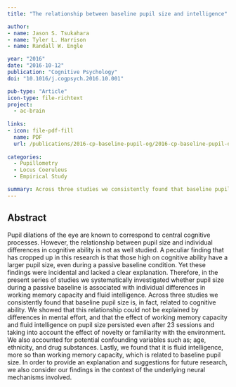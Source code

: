 ```yaml
---
title: "The relationship between baseline pupil size and intelligence"

author:
- name: Jason S. Tsukahara
- name: Tyler L. Harrison
- name: Randall W. Engle

year: "2016"
date: "2016-10-12"
publication: "Cognitive Psychology"
doi: "10.1016/j.cogpsych.2016.10.001"

pub-type: "Article"
icon-type: file-richtext
project:
  - ac-brain
  
links:
- icon: file-pdf-fill
  name: PDF
  url: /publications/2016-cp-baseline-pupil-og/2016-cp-baseline-pupil-og.pdf
  
categories:
  - Pupillometry
  - Locus Coeruleus
  - Empirical Study

summary: Across three studies we consistently found that baseline pupil size was related to cognitive ability. In order to provide an explanation and suggestions for future research, we also consider our findings in the context of the underlying neural mechanisms involved.
---
```


## Abstract

Pupil dilations of the eye are known to correspond to central cognitive processes. However, the relationship between pupil size and individual differences in cognitive ability is not as well studied. A peculiar finding that has cropped up in this research is that those high on cognitive ability have a larger pupil size, even during a passive baseline condition. Yet these findings were incidental and lacked a clear explanation. Therefore, in the present series of studies we systematically investigated whether pupil size during a passive baseline is associated with individual differences in working memory capacity and fluid intelligence. Across three studies we consistently found that baseline pupil size is, in fact, related to cognitive ability. We showed that this relationship could not be explained by differences in mental effort, and that the effect of working memory capacity and fluid intelligence on pupil size persisted even after 23 sessions and taking into account the effect of novelty or familiarity with the environment. We also accounted for potential confounding variables such as; age, ethnicity, and drug substances. Lastly, we found that it is fluid intelligence, more so than working memory capacity, which is related to baseline pupil size. In order to provide an explanation and suggestions for future research, we also consider our findings in the context of the underlying neural mechanisms involved.
